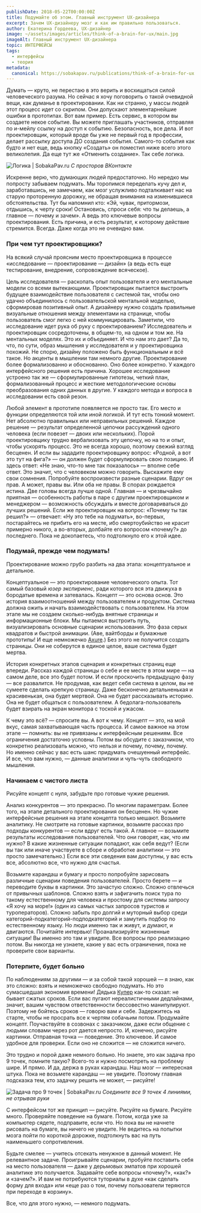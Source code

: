```yaml
---
publishDate: 2018-05-22T00:00:00Z
title: Подумайте об этом. Главный инструмент UX-дизайнера
excerpt: Зачем UX-дизайнеру мозг и как им правильно пользоваться.
author: Екатерина Гордеева, UX-дизайнер
image: ~/assets/images/articles/think-of-a-brain-for-ux/main.jpg
imageAlt: Главный инструмент UX-дизайнера
topic: ИНТЕРФЕЙСЫ
tags:
  - интерфейсы
  - теория
metadata:
  canonical: https://sobakapav.ru/publications/think-of-a-brain-for-ux
---
```



Думать — круто, не перестаю в это верить и восхищаться силой человеческого разума. Но сейчас я хочу поговорить о такой очевидной вещи, как думанье в проектировании. Как ни странно, у массы людей этот процесс идет со скрипом. Они допускают элементарнейшие ошибки в прототипах. Вот вам пример. Есть сервис, в котором вы создаете некое событие. Вы можете приглашать участников, отправляя по и-мейлу ссылку на доступ к событию. Безопасность, все дела. И вот проектировщик, который вроде бы уже не первый год в профессии, делает рассылку доступа ДО создания события. Самого-то события как будто и нет еще, ведь кнопку «Создать» он поместил ниже всего этого великолепия. Да еще тут же «Отменить создание». Так себе логика.

![Логика | SobakaPav.ru](~/assets/images/articles/think-of-a-brain-for-ux/1.jpeg)
_С просторов ВКонтакте_

Искренне верю, что думающих людей предостаточно. Но нередко мы попросту забываем подумать. Мы торопимся переделать кучу дел и, заработавшись, не замечаем, как мозг услужливо подталкивает нас на старую проторенную дорожку, не обращая внимания на изменившиеся обстоятельства. Тут бы напомнил кто: «Эй, чувак, притормози, отдышись, к черту сроки! Остановись, спроси себя: что ты делаешь, а главное — почему и зачем». А ведь это ключевые вопросы проектирования. Есть причина, и есть результат, к которому действие стремится. Всегда. Даже когда это не очевидно вам.

### При чем тут проектировщики?

На всякий случай проясним место проектировщика в процессе «исследование — проектирование — дизайн» (а ведь есть еще тестирование, внедрение, сопровождение всяческое).

Цель исследователя — раскопать опыт пользователя и его ментальные модели со всеми вытекающими. Проектировщик пытается выстроить будущее взаимодействие пользователя с системой так, чтобы оно удачно объединилось с пользовательской ментальной моделью, сформировав позитивный опыт. А дизайнеру нужно создать правильные визуальные отношения между элементами на странице, чтобы пользователь смог легко с ней коммуницировать. Заметили, что исследование идет рука об руку с проектированием? Исследователь и проектировщик сосредоточены, в общем-то, на одном и том же. На ментальных моделях. Это их и объединяет. И что нам это дает? Да то, что, по сути, образ мышления у исследователя и у проектировщика похожий. Не спорю, дизайну положено быть функциональным и всё такое. Но акценты в мышлении там немного другие. Проектирование более формализованно и обоснованно. Оно более конкретно. У каждого интерфейсного решения есть причина. Хорошее исследование устроено так же — сформулированные гипотезы, четкий план, формализованный процесс и жесткие методологические основы преобразования одних данных в другие. У каждого метода и вопроса в исследовании есть свой резон.

Любой элемент в прототипе появляется не просто так. Его место и функции определяются той или иной логикой. И тут есть тонкий момент. Нет абсолютно правильных или неправильных решений. Каждое решение — результат определенной цепочки рассуждений одного человека (если повезет — двоих или нескольких). Порой проектировщику трудно вербализовать эту цепочку, но на то и опыт, чтобы ускорять процесс. Это не всегда хорошо, поэтому свежий взгляд бесценен. И если вы зададите проектировщику вопрос: «Родной, а вот это тут на фига?» — он должен будет сформулировать свою позицию. И здесь ответ: «Не знаю, что-то мне так показалось» — вполне себе ответ. Это значит, что с человеком можно говорить. Выскажите ему свои сомнения. Попробуйте воспроизвести разные сценарии. Вдруг он прав. А может, правы вы. Или оба не правы. В спорах рождается истина. Две головы всегда лучше одной. Главная — и чрезвычайно приятная — особенность работы в паре с другим проектировщиком и менеджером — возможность обсуждать и вместе договариваться до лучших решений. Если же проектировщик на вопрос: «Почему ты так решил?» — отвечает: «Ну это тебе на подумать», во-первых, постарайтесь не прибить его на месте, ибо смертоубийство не красит примерно никого, а во-вторых, долбайте его вопросом «почему?» до последнего. Пока не докопаетесь, что подтолкнуло его к этой идее.

### Подумай, прежде чем подумать!

Проектирование можно грубо разбить на два этапа: концептуальное и детальное.

Концептуальное — это проектирование человеческого опыта. Тот самый базовый _юзер экспириенс_, ради которого вся эта движуха в бородатые времена и затевалась. Концепт — это основа основ. Это история взаимоотношений между пользователем и продуктом. Система должна ожить и начать взаимодействовать с пользователем. На этом этапе мы не создаем сколько-нибудь внятные страницы и информационные блоки. Мы пытаемся выстроить путь, визуализировать основные сценарии использования. Это фаза серых квадратов и быстрой анимации. (Аве, вайтборды и бумажные прототипы! И еще немножечко [Axure](https://www.axure.com/).) Без этого не получится создать страницы. Они не соберутся в единое целое, ваше система будет мертва.

История конкретных этапов сценария и конкретных страниц еще впереди. Рассказ каждой страницы о себе и ее месте в этом мире — на самом деле, все это будет потом. И если проскочить предыдущую фазу — все развалится. Не продумав, как ведет себя система в целом, вы не сумеете сделать крепкую страницу. Даже бесконечно детальненькая и красивенькая, она будет мертвой. Она не будет рассказывать историю. Она не будет общаться с пользователем. А бедолага-пользователь будет взирать на экран монитора с тоской и ужасом.

К чему это всё? — спросите вы. А вот к чему. Концепт — это, на мой вкус, самая захватывающая часть процесса. И самое важное на этом этапе — помнить: вы не привязаны к интерфейсным решениям. Все ограничения достаточно условны. Потом вы обсудите с заказчиком, что конкретно реализовать можно, что нельзя и почему, почему, почему. Но именно сейчас у вас есть шанс придумать очешуенный интерфейс. И все, что вам нужно, — данные аналитики и чуть-чуть свободного мышления.

### Начинаем с чистого листа

Рисуйте концепт с нуля, забудьте про готовые чужие решения.

Анализ конкурентов — это прекрасно. По многим параметрам. Более того, на этапе детального проектирования он бесценен. Но чужие интерфейсные решения на этапе концепта только мешают. Возьмите аналитику. Не смотрите на готовые картинки, возьмите рассказ про подходы конкурентов — если вдруг есть такой. А главное — возьмите результаты исследования пользователей. Что они говорят, как, что им нужно? В какие жизненные ситуации попадают, как себя ведут? (Если вы так или иначе участвуете в сборе и обработке аналитики — это просто замечательно.) Если все эти сведения вам доступны, у вас есть все, абсолютно все, что нужно для счастья.

Возьмите карандаш и бумагу и просто попробуйте зарисовать различные сценарии поведения пользователей. Просто берете — и переводите буквы в картинки. Это зачастую сложно. Сложно отвлечься от привычных шаблонов. Сложно взять и зафигачить поиск тура по такому естественному для человека и простому для системы запросу «Я хочу на море!» (один из самых частых запросов туристов и туроператоров). Сложно забыть про долгий и муторный выбор среди категорий-подкатегорий-подподкатегорий и замутить подбор по естественному языку. Но люди именно так и живут, и думают, и двигаются. Почитайте интервью! Проанализируйте жизненные ситуации! Вы именно это там и увидите. Все вопросы про реализацию потом. Вы никогда не узнаете, какие у вас есть ограничения, пока не проверите свои варианты.

### Потерпите, будет больно

По наблюдениям за другими — и за собой такой хорошей — я знаю, как это сложно: взять и немножечко свободно подумать. Но это сумасшедшая экономия времени! Дядька [Купер](https://ru.wikipedia.org/wiki/%D0%9A%D1%83%D0%BF%D0%B5%D1%80,_%D0%90%D0%BB%D0%B0%D0%BD) как-то сказал: не бывает сжатых сроков. Если вас пугают нереалистичными дедлайнами, значит, вашим чувством ответственности бессовестно манипулируют. Поэтому не бойтесь сроков — говорю вам и себе. Задержитесь на старте, чтобы не просрать все к чертям собачьим потом. Продумайте концепт. Поучаствуйте в созвонах с заказчиком, даже если общение с людьми словами через рот дается непросто. И, конечно, рисуйте картинки. Отправная точка — поведение. Это ключевое. И самое удобное для проверки. Если оно не сложится — не сложится ничего.

Это трудно и порой даже немного больно. Но знаете, это как задача про 9 точек, помните такую? Всего-то и нужно посмотреть на проблему шире. И прямо. И да, держа в руках карандаш. Наш мозг — интересная штука. Пока не возьмете карандаш — не увидите. Поэтому главная подсказка тем, кто задачку решить не может, — рисуйте!

![Задача про 9 точек | SobakaPav.ru](~/assets/images/articles/think-of-a-brain-for-ux/2.png)
_Соедините все 9 точек 4 линиями, не отрывая руки_

С интерфейсом тот же принцип — рисуйте. Рисуйте на бумаге. Рисуйте много. Проверяйте поведение на бумаге. Потом, когда уже за компьютер сядете, подправите, если что. Но пока вы не начнете рисовать на бумаге, вы ничего не увидите. Не ведитесь на попытки мозга пойти по короткой дорожке, подтолкнуть вас на путь наименьшего сопротивления.

Будьте смелее — учитесь отсекать ненужное в данный момент. Не релевантное задаче. Проигрывайте сценарии, пробуйте поставить себя на место пользователя — даже у дерьмовых эмпатов при хорошей аналитике это получается. Задавайте себе вопросы «почему?», «как?» и «зачем?». И вам не потребуются туториалы в духе «как сделать форму для входа» или «еще раз о том, почему пользователи теряются при переходе в корзину».

Все, что для этого нужно, — немного подумать.
